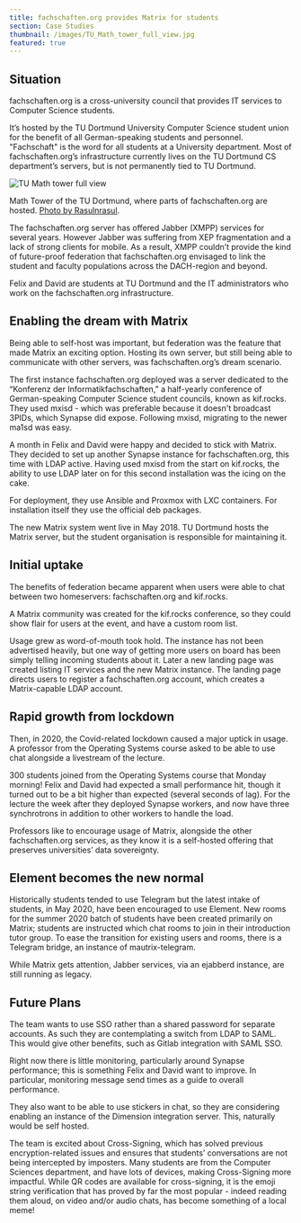 ```yaml
---
title: fachschaften.org provides Matrix for students
section: Case Studies
thumbnail: /images/TU_Math_tower_full_view.jpg
featured: true
---
```


## Situation

fachschaften.org is a cross-university council that provides IT services to Computer Science students.

It’s hosted by the TU Dortmund University Computer Science student union for the benefit of all German-speaking students and personnel. "Fachschaft" is the word for all students at a University department. Most of fachschaften.org’s infrastructure currently lives on the TU Dortmund CS department’s servers, but is not permanently tied to TU Dortmund.

![TU Math tower full view](/images/TU_Math_tower_full_view.jpg)

Math Tower of the TU Dortmund, where parts of fachschaften.org are hosted. [Photo by Rasulnrasul](https://commons.m.wikimedia.org/wiki/File:TU_Math_tower_full_view.jpg).

The fachschaften.org server has offered Jabber (XMPP) services for several years. However Jabber was suffering from XEP fragmentation and a lack of strong clients for mobile. As a result, XMPP couldn’t provide the kind of future-proof federation that fachschaften.org envisaged to link the student and faculty populations across the DACH-region and beyond.

Felix and David are students at TU Dortmund and the IT administrators who work on the fachschaften.org infrastructure.

## Enabling the dream with Matrix

Being able to self-host was important, but federation was the feature that made Matrix an exciting option. Hosting its own server, but still being able to communicate with other servers, was fachschaften.org’s dream scenario.

The first instance fachschaften.org deployed was a server dedicated to the “Konferenz der Informatikfachschaften,” a half-yearly conference of German-speaking Computer Science student councils, known as kif.rocks. They used mxisd - which was preferable because it doesn't broadcast 3PIDs, which Synapse did expose. Following mxisd, migrating to the newer ma1sd was easy.

A month in Felix and David were happy and decided to stick with Matrix. They decided to set up another Synapse instance for fachschaften.org, this time with LDAP active. Having used mxisd from the start on kif.rocks, the ability to use LDAP later on for this second installation was the icing on the cake.

For deployment, they use Ansible and Proxmox with LXC containers. For installation itself they use the official deb packages.

The new Matrix system went live in May 2018. TU Dortmund hosts the Matrix server, but the student organisation is responsible for maintaining it.

## Initial uptake

The benefits of federation became apparent when users were able to chat between two homeservers: fachschaften.org and kif.rocks.

A Matrix community was created for the kif.rocks conference, so they could show flair for users at the event, and have a custom room list.

Usage grew as word-of-mouth took hold. The instance has not been advertised heavily, but one way of getting more users on board has been simply telling incoming students about it. Later a new landing page was created listing IT services and the new Matrix instance. The landing page directs users to register a fachschaften.org account, which creates a Matrix-capable LDAP account.

## Rapid growth from lockdown

Then, in 2020, the Covid-related lockdown caused a major uptick in usage. A professor from the Operating Systems course asked to be able to use chat alongside a livestream of the lecture.

300 students joined from the Operating Systems course that Monday morning! Felix and David had expected a small performance hit, though it turned out to be a bit higher than expected (several seconds of lag). For the lecture the week after they deployed Synapse workers, and now have three synchrotrons in addition to other workers to handle the load. 

Professors like to encourage usage of Matrix, alongside the other fachschaften.org services, as they know it is a self-hosted offering that preserves universities’ data sovereignty.

## Element becomes the new normal

Historically students tended to use Telegram but the latest intake of students, in May 2020, have been encouraged to use Element. New rooms for the summer 2020 batch of students have been created primarily on Matrix; students are instructed which chat rooms to join in their introduction tutor group. To ease the transition for existing users and rooms, there is a Telegram bridge, an instance of mautrix-telegram.

While Matrix gets attention, Jabber services, via an ejabberd instance, are still running as legacy.

## Future Plans

The team wants to use SSO rather than a shared password for separate accounts. As such they are contemplating a switch from LDAP to SAML. This would give other benefits, such as Gitlab integration with SAML SSO.

Right now there is little monitoring, particularly around Synapse performance; this is something Felix and David want to improve. In particular, monitoring message send times as a guide to overall performance.

They also want to be able to use stickers in chat, so they are considering enabling an instance of the Dimension integration server. This, naturally would be self hosted.

The team is excited about Cross-Signing, which has solved previous encryption-related issues and ensures that students’ conversations are not being intercepted by imposters. Many students are from the Computer Sciences department, and have lots of devices, making Cross-Signing more impactful. While QR codes are available for cross-signing, it is the emoji string verification that has proved by far the most popular - indeed reading them aloud, on video and/or audio chats, has become something of a local meme!
